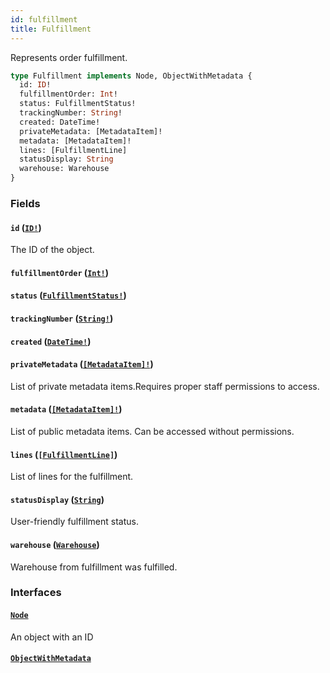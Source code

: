 ```yaml
---
id: fulfillment
title: Fulfillment
---
```


Represents order fulfillment.

```graphql
type Fulfillment implements Node, ObjectWithMetadata {
  id: ID!
  fulfillmentOrder: Int!
  status: FulfillmentStatus!
  trackingNumber: String!
  created: DateTime!
  privateMetadata: [MetadataItem]!
  metadata: [MetadataItem]!
  lines: [FulfillmentLine]
  statusDisplay: String
  warehouse: Warehouse
}
```

### Fields

#### `id` ([`ID!`](/api-reference/scalars/id.mdx))

The ID of the object.

#### `fulfillmentOrder` ([`Int!`](/api-reference/scalars/int.mdx))

#### `status` ([`FulfillmentStatus!`](/api-reference/enums/fulfillment-status.mdx))

#### `trackingNumber` ([`String!`](/api-reference/scalars/string.mdx))

#### `created` ([`DateTime!`](/api-reference/scalars/date-time.mdx))

#### `privateMetadata` ([`[MetadataItem]!`](/api-reference/objects/metadata-item.mdx))

List of private metadata items.Requires proper staff permissions to access.

#### `metadata` ([`[MetadataItem]!`](/api-reference/objects/metadata-item.mdx))

List of public metadata items. Can be accessed without permissions.

#### `lines` ([`[FulfillmentLine]`](/api-reference/objects/fulfillment-line.mdx))

List of lines for the fulfillment.

#### `statusDisplay` ([`String`](/api-reference/scalars/string.mdx))

User-friendly fulfillment status.

#### `warehouse` ([`Warehouse`](/api-reference/objects/warehouse.mdx))

Warehouse from fulfillment was fulfilled.

### Interfaces

#### [`Node`](/api-reference/interfaces/node.mdx)

An object with an ID

#### [`ObjectWithMetadata`](/api-reference/interfaces/object-with-metadata.mdx)
